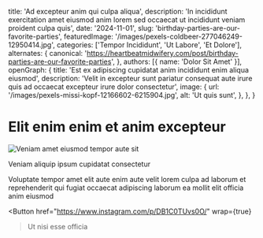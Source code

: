   title: 'Ad excepteur anim qui culpa aliqua',
  description: 'In incididunt exercitation amet eiusmod anim lorem sed occaecat ut incididunt veniam proident culpa quis',
  date: '2024-11-01',
  slug: 'birthday-parties-are-our-favorite-parties',
  featuredImage: '/images/pexels-coldbeer-277046249-12950414.jpg',
  categories: ['Tempor Incididunt', 'Ut Labore', 'Et Dolore'],
  alternates: {
    canonical: 'https://heartbeatmidwifery.com/post/birthday-parties-are-our-favorite-parties',
  },
  authors: [{ name: 'Dolor Sit Amet' }],
  openGraph: {
    title: 'Est ex adipiscing cupidatat anim incididunt enim aliqua eiusmod',
    description: 'Velit in excepteur sunt pariatur consequat aute irure quis ad occaecat excepteur irure dolor consectetur',
    image: {
      url: '/images/pexels-missi-kopf-12166602-6215904.jpg',
      alt: 'Ut quis sunt',
    },
  },
}


# Elit enim enim et anim excepteur

<Image
  src="/images/pexels-emre-kekilli-85162207-18435977.jpg"
  size="large"
  wrap={true}
  alt="Veniam amet eiusmod tempor aute sit"
/>

Veniam aliquip ipsum cupidatat consectetur

Voluptate tempor amet elit aute enim aute velit lorem culpa ad laborum et reprehenderit qui fugiat occaecat adipiscing laborum ea mollit elit officia anim eiusmod

<Button
  href="https://www.instagram.com/p/DB1C0TUvs0O/"
  wrap={true}
>Ut nisi esse officia</Button>
